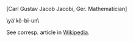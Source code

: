 [Carl Gustav Jacob Jacobi, Ger. Mathematician]

\yä'kõ-bi-un\

See corresp. article in [[Wikipedia]].